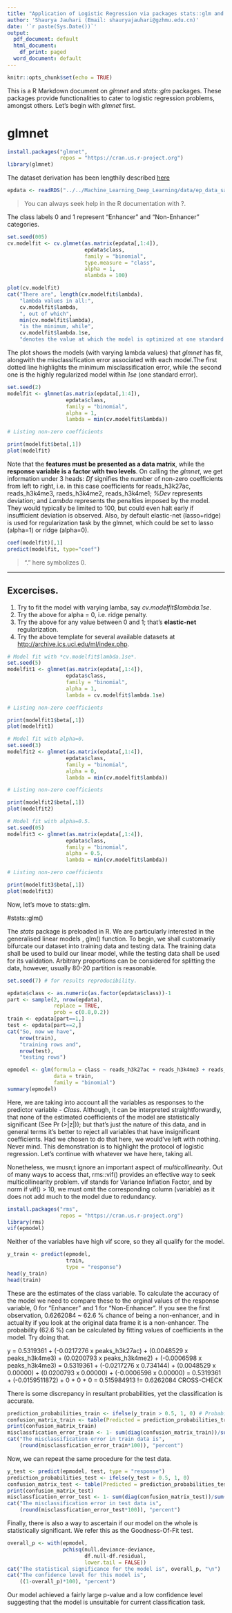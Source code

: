 ```yaml
---
title: "Application of Logistic Regression via packages stats::glm and glmnet for Enhancer Prediction data."
author: 'Shaurya Jauhari (Email: shauryajauhari@gzhmu.edu.cn)'
date: '`r paste(Sys.Date())`'
output:
  pdf_document: default
  html_document:
    df_print: paged
  word_document: default
---
```


```r
knitr::opts_chunk$set(echo = TRUE)
```
This is a R Markdown document on *glmnet* and *stats::glm* packages. These packages provide functionalities to cater to logistic regression problems, amongst others. Let's begin with *glmnet* first.

# glmnet


```r
install.packages("glmnet", 
                 repos = "https://cran.us.r-project.org")
library(glmnet)
```

The dataset derivation has been lengthily described [here](https://nbviewer.jupyter.org/github/shauryajauhari/Machine_Learning/blob/master/Machine_Learning_Deep_Learning/enhancer_prediction_dataset_protocol.ipynb)

```r
epdata <- readRDS("../../Machine_Learning_Deep_Learning/data/ep_data_sample.rds")
```

> You can always seek help in the R documentation with ?.

The class labels 0 and 1 represent "Enhancer" and "Non-Enhancer" categories.

```r
set.seed(005)
cv.modelfit <- cv.glmnet(as.matrix(epdata[,1:4]), 
                         epdata$class, 
                         family = "binomial", 
                         type.measure = "class", 
                         alpha = 1, 
                         nlambda = 100)
```


```r

plot(cv.modelfit)
cat("There are", length(cv.modelfit$lambda),
    "lambda values in all:",
    cv.modelfit$lambda,
    ", out of which", 
    min(cv.modelfit$lambda), 
    "is the minimum, while",
    cv.modelfit$lambda.1se,
    "denotes the value at which the model is optimized at one standard error.")

```
The plot shows the models (with varying lambda values) that *glmnet* has fit, alongwith the misclassification error associated with each model.The first dotted line highlights the minimum misclassification error, while the second one is the highly regularized model within *1se* (one standard error).

```r

set.seed(2)
modelfit <- glmnet(as.matrix(epdata[,1:4]), 
                   epdata$class, 
                   family = "binomial", 
                   alpha = 1, 
                   lambda = min(cv.modelfit$lambda))

# Listing non-zero coefficients

print(modelfit$beta[,1])
plot(modelfit)
```
Note that the **features must be presented as a data matrix**, while the **response variable is a factor with two levels**. On calling the *glmnet*, we get information under 3 heads: *Df* signifies the number of non-zero coefficients from left to right, i.e. in this case coefficients for reads_h3k27ac, reads_h3k4me3, raeds_h3k4me2, reads_h3k4me1; *%Dev* represents deviation; and *Lambda* represents the penalties imposed by the model. They would typically be limited to 100, but could even halt early if insufficient deviation is observed. Also, by default elastic-net (lasso+ridge) is used for regularization task by the glmnet, which could be set to lasso (alpha=1) or ridge (alpha=0).



```r
coef(modelfit)[,1]
predict(modelfit, type="coef")
```
> "." here symbolizes 0.

***
## Excercises.

1. Try to fit the model with varying lamba, say *cv.modelfit$lambda.1se*.
2. Try the above for alpha = 0, i.e. ridge penalty.
3. Try the above for any value between 0 and 1; that's **elastic-net** regularization.
4. Try the above template for several available datasets at <http://archive.ics.uci.edu/ml/index.php>. 

```r
# Model fit with *cv.modelfit$lambda.1se*.
set.seed(5)
modelfit1 <- glmnet(as.matrix(epdata[,1:4]), 
                   epdata$class, 
                   family = "binomial", 
                   alpha = 1, 
                   lambda = cv.modelfit$lambda.1se)

# Listing non-zero coefficients

print(modelfit1$beta[,1])
plot(modelfit1)

```
```r
# Model fit with alpha=0.
set.seed(3)
modelfit2 <- glmnet(as.matrix(epdata[,1:4]), 
                   epdata$class, 
                   family = "binomial", 
                   alpha = 0, 
                   lambda = min(cv.modelfit$lambda))

# Listing non-zero coefficients

print(modelfit2$beta[,1])
plot(modelfit2)
```
```r
# Model fit with alpha=0.5.
set.seed(05)
modelfit3 <- glmnet(as.matrix(epdata[,1:4]), 
                   epdata$class, 
                   family = "binomial", 
                   alpha = 0.5, 
                   lambda = min(cv.modelfit$lambda))

# Listing non-zero coefficients

print(modelfit3$beta[,1])
plot(modelfit3)
```
 
 
Now, let's move to stats::glm.


#stats::glm()
 
The *stats* package is preloaded in R. We are particularly interested in the generalised linear models , glm() function.
To begin, we shall customarily bifurcate our dataset into training data and testing data. The training data shall be used to build our linear model, while the testing data shall be used for its validation. Arbitrary proportions can be considered for splitting the data, however, usually 80-20 partition is reasonable.


```r
set.seed(7) # for results reproducibility.

epdata$class <- as.numeric(as.factor(epdata$class))-1
part <- sample(2, nrow(epdata), 
               replace = TRUE, 
               prob = c(0.8,0.2))
train <- epdata[part==1,]
test <- epdata[part==2,]
cat("So, now we have", 
    nrow(train), 
    "training rows and",
    nrow(test),
    "testing rows")
```

```r
epmodel <- glm(formula = class ~ reads_h3k27ac + reads_h3k4me3 + reads_h3k4me2 + reads_h3k4me1, 
               data = train, 
               family = "binomial")
summary(epmodel)
```

Here, we are taking into account all the variables as responses to the predictor variable - *Class*. Although, it can be interpreted straightforwardly, that none of the estimated coefficients of the model are statistically significant (See Pr (>|z|)); but that's just the nature of this data, and in general terms it's better to reject all variables that have insignificant coefficients. Had we chosen to do that here, we would've left with nothing. Never mind. This demonstration is to highlight the protocol of logistic regression. Let's continue with whatever we have here, taking all.
 
Nonetheless, we musn;t ignore an important aspect of *multicollinearity*. Out of many ways to access that, rms::vif() provides an effective way to seek multicollinearity problem. vif stands for Variance Inflation Factor, and by norm if vif() > 10, we must omit the corresponding column (variable) as it does not add much to the model due to redundancy.


```r
install.packages("rms", 
                 repos = "https://cran.us.r-project.org")
library(rms)
vif(epmodel)
```
Neither of the variables have high vif score, so they all qualify for the model.

```r
y_train <- predict(epmodel, 
                   train, 
                   type = "response")
head(y_train)
head(train)
```

These are the estimates of the class variable. To calculate the accuracy of the model we need to compare these to the orginal values of the response variable, 0 for "Enhancer" and 1 for "Non-Enhancer". If you see the first observation, 0.6262084 ~ 62.6 % chance of being a non-enhancer, and in actuality if you look at the original data frame it is a non-enhancer. The probability (62.6 %) can be calculated by fitting values of coefficients in the model. Try doing that.

y = 0.5319361 + (-0.0217276 x peaks_h3k27ac) + (0.0048529 x peaks_h3k4me3) + (0.0200793 x peaks_h3k4me2) + (-0.0006598 x peaks_h3k4me3)
  = 0.5319361 + (-0.0217276 x 0.734144) + (0.0048529 x 0.00000) + (0.0200793 x 0.00000) + (-0.0006598 x 0.00000)
  = 0.5319361 + (-0.0159511872) + 0 + 0 + 0
  = 0.515984913 != 0.6262084 CROSS-CHECK
  
There is some discrepancy in resultant probabilities, yet the classification is accurate.

```r

prediction_probabilities_train <- ifelse(y_train > 0.5, 1, 0) # Probabilities to Labels conversion
confusion_matrix_train <- table(Predicted = prediction_probabilities_train, Actual = train$class)
print(confusion_matrix_train)
misclassfication_error_train <- 1- sum(diag(confusion_matrix_train))/sum(confusion_matrix_train) 
cat("The misclassification error in train data is",
    (round(misclassfication_error_train*100)), "percent")

```

 
Now, we can repeat the same procedure for the test data.
 

```r
y_test <- predict(epmodel, test, type = "response")
prediction_probabilities_test <- ifelse(y_test > 0.5, 1, 0)
confusion_matrix_test <- table(Predicted = prediction_probabilities_test, Actual = test$class)
print(confusion_matrix_test)
misclassfication_error_test <- 1- sum(diag(confusion_matrix_test))/sum(confusion_matrix_test) 
cat("The misclassification error in test data is",
    (round(misclassfication_error_test*100)), "percent")
```
 
Finally, there is also a way to ascertain if our model on the whole is statistically significant. We refer this as the Goodness-Of-Fit test.
 
```r
overall_p <- with(epmodel, 
                  pchisq(null.deviance-deviance, 
                         df.null-df.residual,
                         lower.tail = FALSE))
cat("The statistical significance for the model is", overall_p, "\n")
cat("The confidence level for this model is", 
    ((1-overall_p)*100), "percent")

```
 
Our model achieved a fairly large p-value and a low confidence level suggesting that the model is unsuitable for current classification task. 